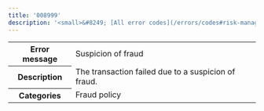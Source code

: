 ---
title: '008999'  
description: '<small>&#8249; [All error codes](/errors/codes#risk-management)</small>'
---
  
<table>
    <tbody>
        <tr>
            <th class="header"><strong>Error message</strong></th>
            <td class="table-content">Suspicion of fraud</td>
        </tr>
        <tr>
            <th class="header"><strong>Description</strong></th>
            <td class="table-content">The transaction failed due to a suspicion of fraud.</td>
        </tr>
        <tr>
            <th class="header"><strong>Categories</strong></th>
            <td class="table-content">  
<div class="label">Fraud policy</div>
</td>
        </tr>
    </tbody>
</table>  